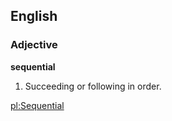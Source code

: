 ==English==

===Adjective===

'''sequential'''

#Succeeding or following in order.

[[pl:Sequential]]